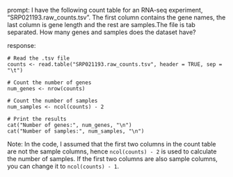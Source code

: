 prompt:
I have the following count table for an RNA-seq experiment, "SRP021193.raw_counts.tsv". The first column contains the gene names, the last column is gene length and the rest are samples.The file is tab separated. How many genes and samples does the dataset have?

response:
```
# Read the .tsv file
counts <- read.table("SRP021193.raw_counts.tsv", header = TRUE, sep = "\t")

# Count the number of genes
num_genes <- nrow(counts)

# Count the number of samples
num_samples <- ncol(counts) - 2

# Print the results
cat("Number of genes:", num_genes, "\n")
cat("Number of samples:", num_samples, "\n")
```
Note: In the code, I assumed that the first two columns in the count table are not the sample columns, hence `ncol(counts) - 2` is used to calculate the number of samples. If the first two columns are also sample columns, you can change it to `ncol(counts) - 1`.
